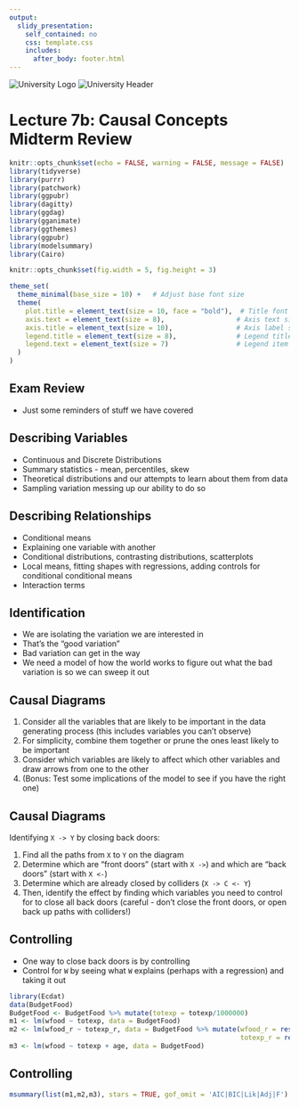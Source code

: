---
output:
  slidy_presentation:
    self_contained: no
    css: template.css
    includes:
      after_body: footer.html
---

<img src="logo.jpg" alt="University Logo" class="logo"/> <img src="uibk_header1.png" alt="University Header" class="header-image"/>

<h1>Lecture 7b: Causal Concepts Midterm Review</h1>

```{r setup, include=FALSE}
knitr::opts_chunk$set(echo = FALSE, warning = FALSE, message = FALSE)
library(tidyverse)
library(purrr)
library(patchwork)
library(ggpubr)
library(dagitty)
library(ggdag)
library(gganimate)
library(ggthemes)
library(ggpubr)
library(modelsummary)
library(Cairo)

knitr::opts_chunk$set(fig.width = 5, fig.height = 3)

theme_set(
  theme_minimal(base_size = 10) +   # Adjust base font size
  theme(
    plot.title = element_text(size = 10, face = "bold"),  # Title font size and boldness
    axis.text = element_text(size = 8),                  # Axis text size
    axis.title = element_text(size = 10),                # Axis label size
    legend.title = element_text(size = 8),               # Legend title font size
    legend.text = element_text(size = 7)                 # Legend item font size
  )
)
```



## Exam Review

- Just some reminders of stuff we have covered

## Describing Variables

- Continuous and Discrete Distributions
- Summary statistics - mean, percentiles, skew
- Theoretical distributions and our attempts to learn about them from data
- Sampling variation messing up our ability to do so

## Describing Relationships

- Conditional means
- Explaining one variable with another
- Conditional distributions, contrasting distributions, scatterplots
- Local means, fitting shapes with regressions, adding controls for conditional conditional means
- Interaction terms

## Identification

- We are isolating the variation we are interested in
- That's the "good variation"
- Bad variation can get in the way
- We need a model of how the world works to figure out what the bad variation is so we can sweep it out

## Causal Diagrams

1. Consider all the variables that are likely to be important in the data generating process (this includes variables you can't observe)
2. For simplicity, combine them together or prune the ones least likely to be important
3. Consider which variables are likely to affect which other variables and draw arrows from one to the other
4. (Bonus: Test some implications of the model to see if you have the right one)

## Causal Diagrams

Identifying `X -> Y` by closing back doors:

1. Find all the paths from `X` to `Y` on the diagram
2. Determine which are "front doors" (start with `X ->`) and which are "back doors" (start with `X <-`)
3. Determine which are already closed by colliders (`X -> C <- Y`)
4. Then, identify the effect by finding which variables you need to control for to close all back doors (careful - don't close the front doors, or open back up paths with colliders!)

## Controlling

- One way to close back doors is by controlling
- Control for `W` by seeing what `W` explains (perhaps with a regression) and taking it out

```{r, echo=TRUE}
library(Ecdat)
data(BudgetFood)
BudgetFood <- BudgetFood %>% mutate(totexp = totexp/1000000)
m1 <- lm(wfood ~ totexp, data = BudgetFood)
m2 <- lm(wfood_r ~ totexp_r, data = BudgetFood %>% mutate(wfood_r = resid(lm(wfood~age)),
                                                          totexp_r = resid(lm(totexp~age))))
m3 <- lm(wfood ~ totexp + age, data = BudgetFood)
```

## Controlling

```{r, echo = FALSE}
msummary(list(m1,m2,m3), stars = TRUE, gof_omit = 'AIC|BIC|Lik|Adj|F')
```
